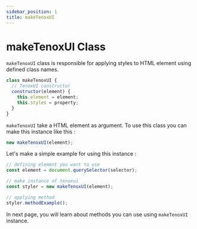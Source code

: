 ---
sidebar_position: 1
title: makeTenoxUI
---

# makeTenoxUI Class

`makeTenoxUI` class is responsible for applying styles to HTML element using defined class names.

```js title="tenoxui.js"
class makeTenoxUI {
  // TenoxUI constructor
  constructor(element) {
    this.element = element;
    this.styles = property;
  }
}
```

`makeTenoxUI` take a HTML element as argument. To use this class you can make this instance like this :

```js
new makeTenoxUI(element);
```

Let's make a simple example for using this instance :

```js title="index.js"
// defining element you want to use
const element = document.querySelector(selector);

// make instance of tenoxui
const styler = new makeTenoxUI(element);

// applying method
styler.methodExample();
```

In next page, you will learn about methods you can use using `makeTenoxUI` instance.

